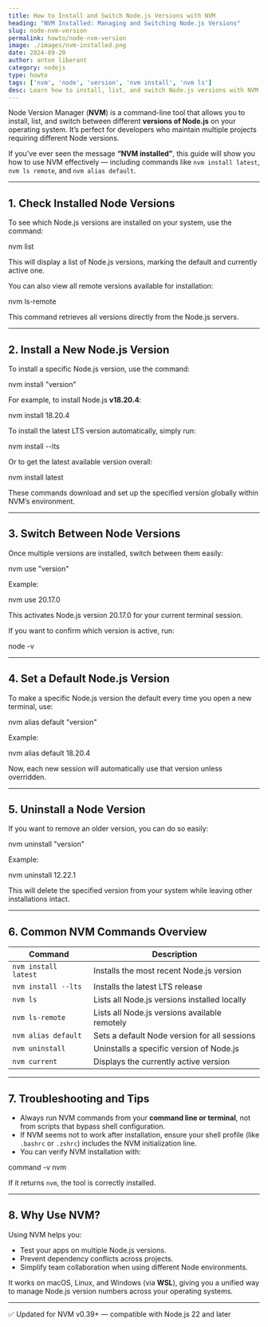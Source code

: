 ```yaml
---
title: How to Install and Switch Node.js Versions with NVM
heading: "NVM Installed: Managing and Switching Node.js Versions"
slug: node-nvm-version
permalink: howto/node-nvm-version
image: ./images/nvm-installed.png
date: 2024-09-20
author: anton liberant
category: nodejs
type: howto
tags: ['nvm', 'node', 'version', 'nvm install', 'nvm ls']
desc: Learn how to install, list, and switch Node.js versions with NVM. Includes commands like 'nvm install latest', 'nvm ls remote', and 'nvm alias default'.
---
```


Node Version Manager (**NVM**) is a command-line tool that allows you to install, list, and switch between different **versions of Node.js** on your operating system. It’s perfect for developers who maintain multiple projects requiring different Node versions.

If you’ve ever seen the message **“NVM installed”**, this guide will show you how to use NVM effectively — including commands like `nvm install latest`, `nvm ls remote`, and `nvm alias default`.

---

## 1. Check Installed Node Versions

To see which Node.js versions are installed on your system, use the command:

<div className='code-cmd'>nvm list</div>

This will display a list of Node.js versions, marking the default and currently active one.

You can also view all remote versions available for installation:

<div className='code-cmd'>nvm ls-remote</div>

This command retrieves all versions directly from the Node.js servers.

---

## 2. Install a New Node.js Version

To install a specific Node.js version, use the command:

<div className='code-cmd'>nvm install "version"</div>

For example, to install Node.js **v18.20.4**:

<div className='code-cmd'>nvm install 18.20.4</div>

To install the latest LTS version automatically, simply run:

<div className='code-cmd'>nvm install --lts</div>

Or to get the latest available version overall:

<div className='code-cmd'>nvm install latest</div>

These commands download and set up the specified version globally within NVM’s environment.

---

## 3. Switch Between Node Versions

Once multiple versions are installed, switch between them easily:

<div className='code-cmd'>nvm use "version"</div>

Example:

<div className='code-cmd'>nvm use 20.17.0</div>

This activates Node.js version 20.17.0 for your current terminal session.

If you want to confirm which version is active, run:

<div className='code-cmd'>node -v</div>

---

## 4. Set a Default Node.js Version

To make a specific Node.js version the default every time you open a new terminal, use:

<div className='code-cmd'>nvm alias default "version"</div>

Example:

<div className='code-cmd'>nvm alias default 18.20.4</div>

Now, each new session will automatically use that version unless overridden.

---

## 5. Uninstall a Node Version

If you want to remove an older version, you can do so easily:

<div className='code-cmd'>nvm uninstall "version"</div>

Example:

<div className='code-cmd'>nvm uninstall 12.22.1</div>

This will delete the specified version from your system while leaving other installations intact.

---

## 6. Common NVM Commands Overview

| Command | Description |
|----------|-------------|
| `nvm install latest` | Installs the most recent Node.js version |
| `nvm install --lts` | Installs the latest LTS release |
| `nvm ls` | Lists all Node.js versions installed locally |
| `nvm ls-remote` | Lists all Node.js versions available remotely |
| `nvm alias default` | Sets a default Node version for all sessions |
| `nvm uninstall` | Uninstalls a specific version of Node.js |
| `nvm current` | Displays the currently active version |

---

## 7. Troubleshooting and Tips

- Always run NVM commands from your **command line or terminal**, not from scripts that bypass shell configuration.
- If NVM seems not to work after installation, ensure your shell profile (like `.bashrc` or `.zshrc`) includes the NVM initialization line.
- You can verify NVM installation with:

<div className='code-cmd'>command -v nvm</div>

If it returns `nvm`, the tool is correctly installed.

---

## 8. Why Use NVM?

Using NVM helps you:

- Test your apps on multiple Node.js versions.
- Prevent dependency conflicts across projects.
- Simplify team collaboration when using different Node environments.

It works on macOS, Linux, and Windows (via **WSL**), giving you a unified way to manage Node.js version numbers across your operating systems.

---

<footer>
<p>✅ Updated for NVM v0.39+ — compatible with Node.js 22 and later</p>
</footer>
